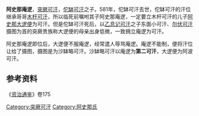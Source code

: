 '''阿史那庵逻'''，[[突厥汗國|突厥]][[可汗|可汗]]，[[佗缽可汗|佗缽可汗]]之子。581年，佗缽可汗去世，佗缽可汗的汗位继承哥哥[[木杆可汗|木杆可汗]]，所以临死前嘱咐其子阿史那庵逻，一定要立木杆可汗的儿子[[阿波可汗|阿史那大逻便]]为可汗。但是佗缽可汗死后，以[[乙息记可汗|乙息记可汗]]之子东面小可汗、[[沙缽略可汗|尔伏可汗]]摄图为首的突厥贵族称大逻便的母亲出身低微，一致拥立庵逻为可汗。

阿史那庵逻即位后，大逻便不服庵逻，经常遣人辱骂庵逻。庵逻不能制，便将汗位让给了摄图，摄图是为沙缽略可汗。沙缽略可汗以庵逻为'''第二可汗'''，大逻便为阿波可汗。

== 参考资料 ==

《[[资治通鉴|资治通鉴]]》卷175 


{{start box}}
{{s-before|[[佗缽可汗|佗缽可汗]]}}
{{s-title|[[東突厥|東突厥]][[可汗|可汗]]|581年—约587年}}
{{s-after|[[沙缽略可汗|沙缽略可汗]]}}
{{end box}}

{{突厥可汗}}

[[Category:突厥可汗|Category:突厥可汗]]
[[Category:阿史那氏|Category:阿史那氏]]